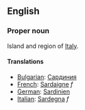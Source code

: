 ==English==

===Proper noun===

Island and region of [[Italy]].

====Translations====
*[[Bulgarian]]: [[Сардиния]]
*[[French]]: [[Sardaigne]] ''f''
*[[German]]: [[Sardinien]]
*[[Italian]]: [[Sardegna]] ''f''